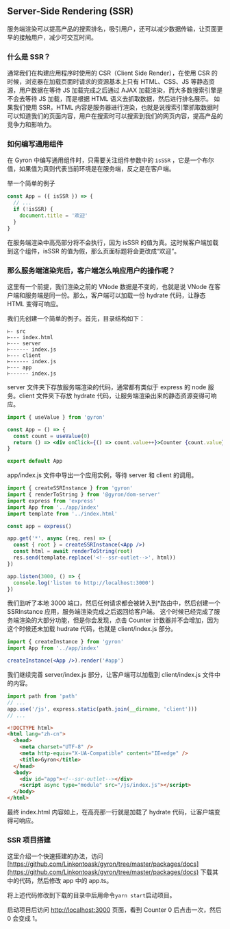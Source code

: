 ## Server-Side Rendering (SSR)

服务端渲染可以提高产品的搜索排名，吸引用户，还可以减少数据传输，让页面更早的接触用户，减少可交互时间。

### 什么是 SSR？

通常我们在构建应用程序时使用的 CSR（Client Side Render），在使用 CSR 的时候，浏览器在加载页面时请求的资源基本上只有 HTML、CSS、JS 等静态资源，用户数据在等待 JS 加载完成之后通过 AJAX 加载渲染，而大多数搜索引擎是不会去等待 JS 加载，而是根据 HTML 语义去抓取数据，然后进行排名展示。
如果我们使用 SSR，HTML 内容是服务器进行渲染，也就是说搜索引擎抓取数据时可以知道我们的页面内容，用户在搜索时可以搜索到我们的网页内容，提高产品的竞争力和影响力。

### 如何编写通用组件

在 Gyron 中编写通用组件时，只需要关注组件参数中的 `isSSR` ，它是一个布尔值，如果值为真则代表当前环境是在服务端，反之是在客户端。

举一个简单的例子

```jsx line=4
const App = ({ isSSR }) => {
  // ...
  if (!isSSR) {
    document.title = '欢迎'
  }
}
```

在服务端渲染中高亮部分将不会执行，因为 isSSR 的值为真。这时候客户端加载到这个组件，isSSR 的值为假，那么页面标题将会更改成“欢迎”。

### 那么服务端渲染完后，客户端怎么响应用户的操作呢？

这里有一个前提，我们渲染之前的 VNode 数据是不变的，也就是说 VNode 在客户端和服务端是同一份。那么，客户端可以加载一份 hydrate 代码，让静态 HTML 变得可响应。

我们先创建一个简单的例子。首先，目录结构如下：

```
⊢- src
⊢--- index.html
⊢--- server
⊢------ index.js
⊢--- client
⊢------ index.js
⊢--- app
⊢------ index.js
```

server 文件夹下存放服务端渲染的代码，通常都有类似于 express 的 node 服务。client 文件夹下存放 hydrate 代码，让服务端渲染出来的静态资源变得可响应。

```jsx filename=app/index.js
import { useValue } from 'gyron'

const App = () => {
  const count = useValue(0)
  return () => <div onClick={() => count.value++}>Counter {count.value}</div>
}

export default App
```

app/index.js 文件中导出一个应用实例，等待 server 和 client 的调用。

```jsx filename=server/index.js
import { createSSRInstance } from 'gyron'
import { renderToString } from '@gyron/dom-server'
import express from 'express'
import App from '../app/index'
import template from '../index.html'

const app = express()

app.get('*', async (req, res) => {
  const { root } = createSSRInstance(<App />)
  const html = await renderToString(root)
  res.send(template.replace('<!--ssr-outlet-->', html))
})

app.listen(3000, () => {
  console.log('listen to http://localhost:3000')
})
```

我们监听了本地 3000 端口，然后任何请求都会被转入到\*路由中，然后创建一个 SSRInstance 应用，服务端渲染完成之后返回给客户端。
这个时候已经完成了服务端渲染的大部分功能，但是你会发现，点击 Counter 计数器并不会增加，因为这个时候还未加载 hudrate 代码，也就是 client/index.js 部分。

```jsx filename=client/index.js
import { createInstance } from 'gyron'
import App from '../app/index'

createInstance(<App />).render('#app')
```

我们继续完善 server/index.js 部分，让客户端可以加载到 client/index.js 文件中的内容。

```jsx filename=server/index.js
import path from 'path'
// ...
app.use('/js', express.static(path.join(__dirname, 'client')))
// ...
```

```html filename=index.html line=10
<!DOCTYPE html>
<html lang="zh-cn">
  <head>
    <meta charset="UTF-8" />
    <meta http-equiv="X-UA-Compatible" content="IE=edge" />
    <title>Gyron</title>
  </head>
  <body>
    <div id="app"><!--ssr-outlet--></div>
    <script async type="module" src="/js/index.js"></script>
  </body>
</html>
```

最终 index.html 内容如上，在高亮那一行就是加载了 hydrate 代码，让客户端变得可响应。

### SSR 项目搭建

这里介绍一个快速搭建的办法，访问 [https://github.com/Linkontoask/gyron/tree/master/packages/docs](https://github.com/Linkontoask/gyron/tree/master/packages/docs) 下载其中的代码，然后修改 app 中的 app.ts。

将上述代码修改到下载的目录中后用命令`yarn start`启动项目。

启动项目后访问 [http://localhost:3000](http://localhost:3000) 页面，看到 Counter 0 后点击一次，然后 0 会变成 1。
